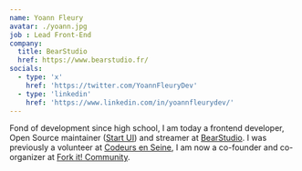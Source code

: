 ```yaml
---
name: Yoann Fleury
avatar: ./yoann.jpg
job : Lead Front-End
company:
  title: BearStudio
  href: https://www.bearstudio.fr/
socials:
  - type: 'x'
    href: 'https://twitter.com/YoannFleuryDev'
  - type: 'linkedin'
    href: 'https://www.linkedin.com/in/yoannfleurydev/'
---
```


Fond of development since high school, I am today a frontend developer, Open
Source maintainer ([Start UI](https://start-ui.com/)) and streamer at
[BearStudio](https://www.bearstudio.fr/). I was previously a volunteer at
[Codeurs en Seine](https://www.codeursenseine.com/2024), I am now a co-founder
and co-organizer at [Fork it! Community](https://www.forkit.community/).
